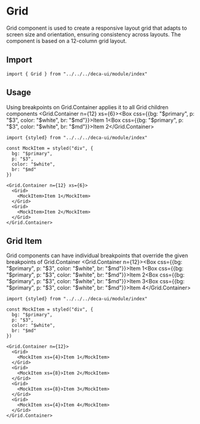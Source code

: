 
# Grid
Grid component is used to create a responsive layout grid that adapts to screen size and orientation, ensuring consistency across layouts. The component is based on a 12-column grid layout.

## Import
```
import { Grid } from "../../../deca-ui/module/index"
```

## Usage
Using breakpoints on Grid.Container applies it to all Grid children components
<ComponentWrapper noFlex>
  <Grid.Container n={12} xs={6}><Grid><Box css={{bg: "$primary", p: "$3", color: "$white", br: "$md"}}>Item 1</Box></Grid><Grid><Box css={{bg: "$primary", p: "$3", color: "$white", br: "$md"}}>Item 2</Box></Grid></Grid.Container>
</ComponentWrapper>
```
import {styled} from "../../../deca-ui/module/index"

const MockItem = styled("div", {
  bg: "$primary",
  p: "$3",
  color: "$white",
  br: "$md"
})

<Grid.Container n={12} xs={6}>
  <Grid>
    <MockItem>Item 1</MockItem>
  </Grid>
  <Grid>
    <MockItem>Item 2</MockItem>
  </Grid>
</Grid.Container>
```

## Grid Item
Grid components can have individual breakpoints that override the given breakpoints of Grid.Container
<ComponentWrapper noFlex>
  <Grid.Container n={12}><Grid xs={4}><Box css={{bg: "$primary", p: "$3", color: "$white", br: "$md"}}>Item 1</Box></Grid><Grid xs={8}><Box css={{bg: "$primary", p: "$3", color: "$white", br: "$md"}}>Item 2</Box></Grid><Grid xs={8}><Box css={{bg: "$primary", p: "$3", color: "$white", br: "$md"}}>Item 3</Box></Grid><Grid xs={4}><Box css={{bg: "$primary", p: "$3", color: "$white", br: "$md"}}>Item 4</Box></Grid></Grid.Container>
</ComponentWrapper>
```
import {styled} from "../../../deca-ui/module/index"

const MockItem = styled("div", {
  bg: "$primary",
  p: "$3",
  color: "$white",
  br: "$md"
})

<Grid.Container n={12}>
  <Grid>
    <MockItem xs={4}>Item 1</MockItem>
  </Grid>
  <Grid>
    <MockItem xs={8}>Item 2</MockItem>
  </Grid>
  <Grid>
    <MockItem xs={8}>Item 3</MockItem>
  </Grid>
  <Grid>
    <MockItem xs={4}>Item 4</MockItem>
  </Grid>
</Grid.Container>
```

